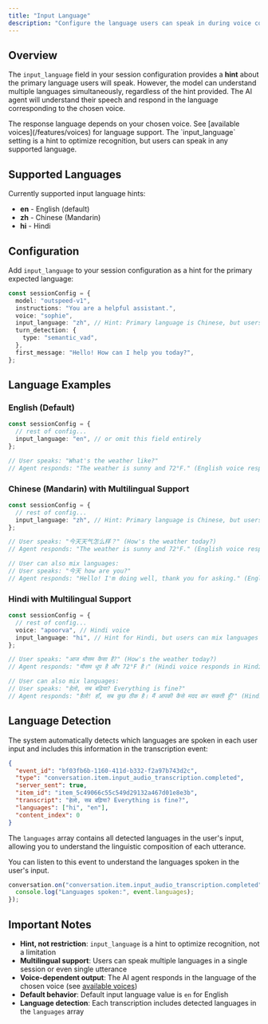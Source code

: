 ```yaml
---
title: "Input Language"
description: "Configure the language users can speak in during voice conversations"
---
```


## Overview

The `input_language` field in your session configuration provides a **hint** about the primary language users will speak.
However, the model can understand multiple languages simultaneously, regardless of the hint provided.
The AI agent will understand their speech and respond in the language corresponding to the chosen voice.

<Note>
  The response language depends on your chosen voice. See [available voices](/features/voices) for language support. The
  `input_language` setting is a hint to optimize recognition, but users can speak in any supported language.
</Note>

## Supported Languages

Currently supported input language hints:

- **en** - English (default)
- **zh** - Chinese (Mandarin)
- **hi** - Hindi

## Configuration

Add `input_language` to your session configuration as a hint for the primary expected language:

```typescript
const sessionConfig = {
  model: "outspeed-v1",
  instructions: "You are a helpful assistant.",
  voice: "sophie",
  input_language: "zh", // Hint: Primary language is Chinese, but users can still switch to English mid-conversation
  turn_detection: {
    type: "semantic_vad",
  },
  first_message: "Hello! How can I help you today?",
};
```

## Language Examples

### English (Default)

```typescript
const sessionConfig = {
  // rest of config...
  input_language: "en", // or omit this field entirely
};

// User speaks: "What's the weather like?"
// Agent responds: "The weather is sunny and 72°F." (English voice responds in English)
```

### Chinese (Mandarin) with Multilingual Support

```typescript
const sessionConfig = {
  // rest of config...
  input_language: "zh", // Hint: Primary language is Chinese, but users can still switch to English mid-conversation
};

// User speaks: "今天天气怎么样？" (How's the weather today?)
// Agent responds: "The weather is sunny and 72°F." (English voice responds in English)

// User can also mix languages:
// User speaks: "今天 how are you?"
// Agent responds: "Hello! I'm doing well, thank you for asking." (English voice responds in English)
```

### Hindi with Multilingual Support

```typescript
const sessionConfig = {
  // rest of config...
  voice: "apoorva", // Hindi voice
  input_language: "hi", // Hint for Hindi, but users can mix languages
};

// User speaks: "आज मौसम कैसा है?" (How's the weather today?)
// Agent responds: "मौसम धूप है और 72°F है।" (Hindi voice responds in Hindi)

// User can also mix languages:
// User speaks: "हेलो, सब बढ़िया? Everything is fine?"
// Agent responds: "हैलो! हाँ, सब कुछ ठीक है। मैं आपकी कैसे मदद कर सकती हूँ?" (Hindi voice responds in Hindi)
```

## Language Detection

The system automatically detects which languages are spoken in each user input and includes this information in the transcription event:

```json
{
  "event_id": "bf03fb6b-1160-411d-b332-f2a97b743d2c",
  "type": "conversation.item.input_audio_transcription.completed",
  "server_sent": true,
  "item_id": "item_5c49066c55c549d29132a467d01e8e3b",
  "transcript": "हेलो, सब बढ़िया? Everything is fine?",
  "languages": ["hi", "en"],
  "content_index": 0
}
```

The `languages` array contains all detected languages in the user's input, allowing you to understand the linguistic composition of each utterance.

You can listen to this event to understand the languages spoken in the user's input.

```typescript
conversation.on("conversation.item.input_audio_transcription.completed", (event) => {
  console.log("Languages spoken:", event.languages);
});
```

## Important Notes

- **Hint, not restriction**: `input_language` is a hint to optimize recognition, not a limitation
- **Multilingual support**: Users can speak multiple languages in a single session or even single utterance
- **Voice-dependent output**: The AI agent responds in the language of the chosen voice (see [available voices](/features/voices))
- **Default behavior**: Default input language value is `en` for English
- **Language detection**: Each transcription includes detected languages in the `languages` array
